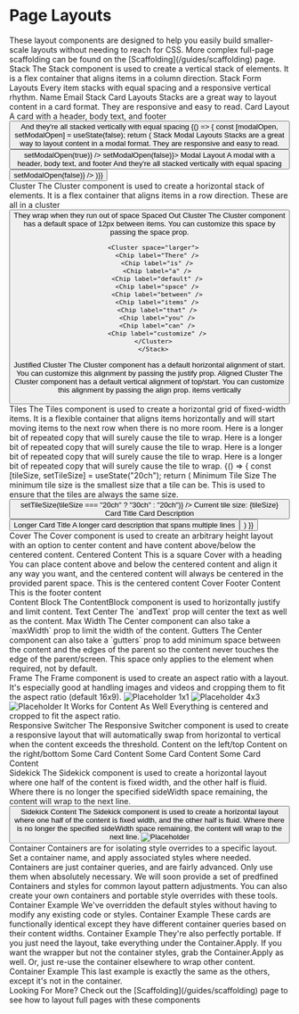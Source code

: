 

<Meta title="Guides/Layouts" />

# Page Layouts

<Stack>
  <Text>These layout components are designed to help you easily build smaller-scale layouts without needing to reach for CSS.  </Text>
  <Text>More complex full-page scaffolding can be found on the [Scaffolding](/guides/scaffolding) page.  </Text>
</Stack>
<Stack space="largest">
<section>
<Stack>
<Canvas>
  <Stack>
    <Heading level={1}>Stack</Heading>
    <Text>The Stack component is used to create a vertical stack of elements. It is a flex container that aligns items in a column direction.</Text>
  </Stack>
</Canvas>
<Canvas>
  <Stack>
    <Heading level={2}>Stack Form Layouts</Heading>
    <Text>Every item stacks with equal spacing and a responsive vertical rhythm.</Text>
    <Stack>
      <FormFieldLabel external>Name</FormFieldLabel>
      <InputText label="Name" />
      <FormFieldLabel external>Email</FormFieldLabel>
      <InputText label="Email" />
    </Stack>
  </Stack>
</Canvas>
<Canvas>

  <Stack>
    <Heading level={2}>Stack Card Layouts</Heading>
    <Text>Stacks are a great way to layout content in a card format. They are responsive and easy to read.</Text>
    <Cluster>
      <Card elevation="base">
        <Box padding="base">
          <Stack>
            <Heading level={3}>Card Layout</Heading>
            <Text>A card with a header, body text, and footer</Text>
            <Button label="Button" />
            <Text>And they're all stacked vertically</Text>
            <Text>with equal spacing</Text>
          </Stack>
        </Box>
      </Card>
    </Cluster>
  </Stack>
  
</Canvas>
<Story>
  {() => {
    const [modalOpen, setModalOpen] = useState(false);
    return (
  <Canvas>
  <Stack>
    <Heading level={2}>Stack Modal Layouts</Heading>
    <Text>Stacks are a great way to layout content in a modal format. They are responsive and easy to read.</Text>
    <Button label="Open Modal" onClick={() => setModalOpen(true)} />
    <Modal open={modalOpen} onRequestClose={() => setModalOpen(false)}>
    <Box padding="base">
      <Stack>
        <Heading level={3}>Modal Layout</Heading>
        <Text>A modal with a header, body text, and footer</Text>
        <Text>And they're all stacked vertically with equal spacing</Text>
        <Button label="Close the Modal" onClick={() => setModalOpen(false)} />
      </Stack>  
    </Box>
    </Modal>
    </Stack>
  </Canvas>
  )}}
</Story>

</Stack>
</section>
<section>
<Stack>
<Canvas>
  <Stack>
    <Heading level={1}>Cluster</Heading>
    <Text>The Cluster component is used to create a horizontal stack of elements. It is a flex container that aligns items in a row direction.</Text>
    <Cluster>
      <Chip label="Cluster Chip" />
      <Heading level={5}>These are all in a cluster</Heading>
      <Button label="Clustered items have variable widths" />
      <Text>They wrap when they run out of space</Text>
      </Cluster>
  </Stack>
</Canvas>
<Canvas>
  <Stack>
    <Heading level={2}>Spaced Out Cluster</Heading>
    <Text>The Cluster component has a default space of 12px between items. You can customize this space by passing the space prop.</Text>

      <Cluster space="larger">
        <Chip label="There" />
        <Chip label="is" />
        <Chip label="a" />
        <Chip label="default" />
        <Chip label="space" />
        <Chip label="between" />
        <Chip label="items" />
        <Chip label="that" />
        <Chip label="you" />
        <Chip label="can" />
        <Chip label="customize" />
      </Cluster>
      </Stack>

</Canvas>
<Canvas>
<Stack>
  <Typography size="largest" align="end" fontWeight="bold">Justified Cluster</Typography>
  <Text align="end">The Cluster component has a default horizontal alignment of start. You can customize this alignment by passing the justify prop.</Text>
  <Cluster justify="end">
        <Chip label="You" />
        <Chip label="can" />
        <Chip label="justify" />
        <Chip label="the items" />
        <Chip label="in the cluster" />
        <Chip label="horizontally" />
      </Cluster>
</Stack>
</Canvas>
<Canvas>
  <Stack>
  <Heading level={2}>Aligned Cluster</Heading>
  <Text>The Cluster component has a default vertical alignment of top/start. You can customize this alignment by passing the align prop.</Text>
  <Cluster align="center">
        <Chip label="You can also align" />
          <Text>  
            items vertically
          </Text>
          <div style={{ height: "100px", backgroundColor: "var(--color-surface--background)", width:200 }}>
          &nbsp;
          </div>
      </Cluster>
  </Stack>
  </Canvas>
</Stack>
</section>
<section>
<Stack>
<Canvas>
   <Stack>
  <Heading level={1}>Tiles</Heading>
    <Text>The Tiles component is used to create a horizontal grid of fixed-width items. 
    It is a flexible container that aligns items horizontally and will start moving items to the next row when there is no more room.</Text>
  <Tiles minSize="15ch" space="12px">
    <Text>Here is a longer bit of repeated copy that will surely cause the tile to wrap.</Text>
    <Text>Here is a longer bit of repeated copy that will surely cause the tile to wrap.</Text>
    <Text>Here is a longer bit of repeated copy that will surely cause the tile to wrap.</Text>
    <Text>Here is a longer bit of repeated copy that will surely cause the tile to wrap.</Text>
  </Tiles>
  </Stack>
</Canvas>
<Story>
{() => {
  const [tileSize, setTileSize] = useState("20ch");
  return (
  <Canvas>
  <Stack>
  <Heading level={2}>Minimum Tile Size</Heading>
    <Text>The minimum tile size is the smallest size that a tile can be. This is used to ensure that the tiles are always the same size.</Text>
    <Cluster align="center">
      <Button label="Change the size of the tiles" onClick={() => setTileSize(tileSize === "20ch" ? "30ch" : "20ch")} />
      <Text>Current tile size: {tileSize}</Text>
    </Cluster>
  <Tiles minSize={tileSize} space="12px">
    <Card elevation="base">
      <Box padding="base" borderWidth="0px">
        <Stack>
          <Heading level={2}>Card Title</Heading>
          <Text>Card Description</Text>
          <Button label="Card Button" />
        </Stack>
      </Box>
    </Card>
    <Card elevation="base">
      <Box padding="base" borderWidth="0px">
        <Stack>
          <Heading level={2}>Longer Card Title</Heading>
          <Text>A longer card description that spans multiple lines</Text>
          <Button label="Card Button" />
        </Stack>
      </Box>
    </Card>
  </Tiles>
  </Stack>
  </Canvas>
  )
}}
</Story>
</Stack>
</section>
<section>
<Stack>
<Canvas>
  <Stack>
    <Heading level={1}>Cover</Heading>
    <Text>The Cover component is used to create an arbitrary height layout with an option to center content and have content above/below the centered content.</Text>
    <Cover minHeight="30vh">
      <Cover.Center>
        <Box padding="base" background="surface--background">
        <Stack>
        <Heading level={2}>Centered Content</Heading>
        <Box colorSurface="color-text" colorInverse="color-surface" invert>
            <Text>This is a square</Text>
        </Box>
        </Stack>
      </Box>
      </Cover.Center>
    </Cover>
  </Stack>
  </Canvas>
  <Canvas>
    <Cover minHeight="40vh">
      <Stack>
        <Heading level={2}>Cover with a heading</Heading>
        <Text>You can place content above and below the centered content and align it any way you want, and the centered content will always be centered in the provided parent space.</Text>
      </Stack>
      <Cover.Center>
        <Box background="color-surface--background">
          <Text>This is the centered content</Text>
        </Box>
      </Cover.Center>
        <Box background="color-surface--background">
        <Stack>
          <Heading level={2}>Cover Footer Content</Heading>
          <Text>This is the footer content</Text>
        </Stack>
      </Box>
    </Cover>
  </Canvas>
  </Stack>
</section>
<section>
<Stack>
  <Canvas>
      <ContentBlock maxWidth="100%">
      <Stack>
        <Heading level={1}>Content Block</Heading>
        <Text>The ContentBlock component is used to horizontally justify and limit content.</Text>
      </Stack>
      </ContentBlock>
  </Canvas>
 <Canvas>
      <ContentBlock maxWidth="300px" justify="center" andText>
      <Stack>
      <Heading level={1}>Text Center</Heading>
      <Text>The `andText` prop will center the text as well as the content.</Text>
      </Stack>
      </ContentBlock>
  </Canvas>
  <Canvas>
    <ContentBlock maxWidth="200px">
      <Stack>
        <Heading level={2}>Max Width</Heading>
        <Text>The Center component can also take a `maxWidth` prop to limit the width of the content.</Text>
      </Stack>  
    </ContentBlock>
  </Canvas>
  <Canvas>
    <ContentBlock gutters="largest">
      <Stack>
        <Heading level={2}>Gutters</Heading>
        <Text>The Center component can also take a `gutters` prop to add minimum space between the content and the edges of the parent so the content never touches the edge of the parent/screen. This space only applies to the element when required, not by default.</Text>
      </Stack>
    </ContentBlock>
   
  </Canvas>
  
</Stack>
</section>
<section>
<Stack>
 <Canvas>
  <Stack>
  <Heading level={1}>Frame</Heading>
  <Text>The Frame component is used to create an aspect ratio with a layout. It's especially good at handling images and videos and cropping them to fit the aspect ratio (default 16x9).</Text>
  <Frame>
    <img src="/img_collage.jpg" alt="Placeholder" />
  </Frame>
 
  </Stack>
  </Canvas>
  <Canvas>
    <Stack>
      <Heading level={2}>1x1</Heading>
        <Frame aspectX={1} aspectY={1}>
          <img src="/img_collage.jpg" alt="Placeholder" />
        </Frame>
    </Stack>
  </Canvas>
<Canvas>
    <Stack>
      <Heading level={2}>4x3</Heading>
        <Frame aspectX={4} aspectY={3}>
          <img src="/img_collage.jpg" alt="Placeholder" />
        </Frame>
    </Stack>
  </Canvas>
  <Canvas>
 <Frame>
    <Cover>
      <Heading level={2}>It Works for Content As Well</Heading>
      <Text>Everything is centered and cropped to fit the aspect ratio.</Text>
    </Cover>
  </Frame>
  </Canvas>
  </Stack>
</section>
<section>
<Stack>
<Canvas>
  <Stack>
    <Heading level={1}>Responsive Switcher</Heading>
    <Text>The Responsive Switcher component is used to create a responsive layout that will automatically swap from horizontal to vertical when the content exceeds the threshold.</Text>
    <ResponsiveSwitcher threshold="60ch" space="12px" limit={2}>
      <Box padding="base" background="surface--background">
          <Heading level={3}>Content on the left/top</Heading>
      </Box>
      <Box padding="base" background="surface--background">
        <Heading level={3}>Content on the right/bottom</Heading>
      </Box>
    </ResponsiveSwitcher>
  </Stack>
  </Canvas>
  <Canvas>
      <ResponsiveSwitcher threshold="50ch" limit={3}>
      <Card elevation="base">
          <Box padding="base">
          <Heading level={3}>Some Card Content</Heading>
        </Box>
      </Card>
       <Card elevation="base">
        <Box padding="base">
          <Heading level={3}>Some Card Content</Heading>
        </Box>
      </Card>
      <Card elevation="base">
        <Box padding="base">
          <Heading level={3}>Some Card Content</Heading>
        </Box>
      </Card>
      </ResponsiveSwitcher>
  </Canvas>
</Stack>
</section>
<section>

<Stack> 
<Canvas>
  <Stack>
  <Heading level={1}>Sidekick</Heading>
  <Text>The Sidekick component is used to create a horizontal layout where one half of the content is fixed width, and the other half is fluid. Where there is no longer the specified sideWidth space remaining, the content will wrap to the next line.</Text>
  <SideKick sideWidth="120px" contentMinWidth="60%">
      <InputText placeholder="Sidekick Input" />
      <Button label="Sidekick Button" />
    </SideKick>
  </Stack>
  </Canvas>
  <Canvas>
    <SideKick sideWidth="60%" contentMinWidth="200px">
      <Cover>
        <Cover.Center>
        <Stack>
        <Heading level={2}>Sidekick Content</Heading>
        <Text>The Sidekick component is used to create a horizontal layout where one half of the content is fixed width, and the other half is fluid. Where there is no longer the specified sideWidth space remaining, the content will wrap to the next line.</Text>
        </Stack>
        </Cover.Center>
        </Cover>
      <Frame aspectX={9} aspectY={16}>
         <img src="/img_collage.jpg" alt="Placeholder" />
      </Frame>
    </SideKick>
  </Canvas>
</Stack>
</section>
<section>
<Stack>
     <Stack>
     <Heading level={1}>Container</Heading>
      <Text>Containers are for isolating style overrides to a specific layout. Set a container name, and apply associated styles where needed.</Text>
     <Text>Containers are just container queries, and are fairly advanced. Only use them when absolutely necessary.</Text>
     <Text>We will soon provide a set of predfined Containers and styles for common layout pattern adjustments.</Text>
     <Text>You can also create your own containers and portable style overrides with these tools.</Text>
     </Stack>
    <Container name="container-items">
    <ContentBlock maxWidth="1280px" align="left">
      <Stack>
        <Container.Apply className={styles.item}>
          <Card>
            <Box padding="base">
              <Stack>
                <Heading level={1}>Container Example</Heading>
                <Text>We've overridden the default styles without having to modify any existing code or styles.</Text>
              </Stack>
            </Box>
          </Card>
        </Container.Apply>
        <Container.Apply className={styles.itemDotted}>
          <Card>
            <Box padding="base">
              <Stack>
                <Heading level={1}>Container Example</Heading>
                <Text>These cards are functionally identical except they have different container queries based on their content widths.</Text>
              </Stack>
            </Box>
          </Card>
        </Container.Apply>
        <Container.Apply className={styles.itemUpsideDown}>
          <Card>
            <Box padding="base">
              <Stack>
                <Heading level={1}>Container Example</Heading>
                <Text>They're also perfectly portable. If you just need the layout, take everything under the Container.Apply. If you want the wrapper but not the container styles, grab the Container.Apply as well. Or, just re-use the container elsewhere to wrap other content.</Text>
              </Stack>
            </Box>
          </Card>
        </Container.Apply>
      </Stack>
      </ContentBlock>
</Container>
<Stack>
 <Card>
            <Box padding="base">
              <Stack>
                <Heading level={1}>Container Example</Heading>
                <Text>This last example is exactly the same as the others, except it's not in the container.</Text>
              </Stack>
            </Box>
          </Card>
          </Stack>
          </Stack>
</section>

<Cover minHeight="30vh">
<Stack>
<Canvas>
  <Stack>
  <Heading level={1}>Looking For More?</Heading>
  <Text>Check out the [Scaffolding](/guides/scaffolding) page to see how to layout full pages with these components</Text>
  </Stack>
</Canvas>
</Stack>
</Cover>
</Stack>
